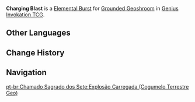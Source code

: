 {{Genius Invokation TCG Skill Infobox
|title      = Charging Blast
|image      = Charging Blast (Grounded Geoshroom) Character Card Skill.png
|type       = Elemental Burst
|character  = Grounded Geoshroom
|element    = Geo
|matching   = 3
|energy     = 2
|effect     = Deals 5 {{Color|Geo DMG}}.
|order      = 3
}}
'''Charging Blast''' is a [[Character Card Elemental Burst|Elemental Burst]] for [[Grounded Geoshroom (Character Card)|Grounded Geoshroom]] in [[Genius Invokation TCG]].

==Other Languages==
{{Other Languages|Transclude=Charging Blast (Grounded Hydroshroom)}}

==Change History==
{{Change History|3.7}}

==Navigation==
{{Genius Invokation TCG Skill Navbox|Grounded Geoshroom}}
[[pt-br:Chamado Sagrado dos Sete:Explosão Carregada (Cogumelo Terrestre Geo)]]